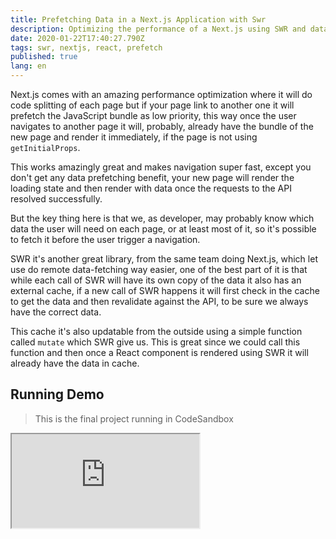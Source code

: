 ```yaml
---
title: Prefetching Data in a Next.js Application with Swr
description: Optimizing the performance of a Next.js using SWR and data prefetching.
date: 2020-01-22T17:40:27.790Z
tags: swr, nextjs, react, prefetch
published: true
lang: en
---
```


Next.js comes with an amazing performance optimization where it will do code splitting of each page but if your page link to another one it will prefetch the JavaScript bundle as low priority, this way once the user navigates to another page it will, probably, already have the bundle of the new page and render it immediately, if the page is not using `getInitialProps`.

This works amazingly great and makes navigation super fast, except you don't get any data prefetching benefit, your new page will render the loading state and then render with data once the requests to the API resolved successfully.

But the key thing here is that we, as developer, may probably know which data the user will need on each page, or at least most of it, so it's possible to fetch it before the user trigger a navigation.

SWR it's another great library, from the same team doing Next.js, which let use do remote data-fetching way easier, one of the best part of it is that while each call of SWR will have its own copy of the data it also has an external cache, if a new call of SWR happens it will first check in the cache to get the data and then revalidate against the API, to be sure we always have the correct data.

This cache it's also updatable from the outside using a simple function called `mutate` which SWR give us. This is great since we could call this function and then once a React component is rendered using SWR it will already have the data in cache.

## Running Demo

> This is the final project running in CodeSandbox

<iframe
  src="https://codesandbox.io/embed/prefetching-data-in-a-nextjs-application-with-swr-0mvv7?fontsize=14&hidenavigation=1&theme=light&view=preview"
  style={{
    width: "100%",
    height: 500,
    border: 0,
    borderRadius: 4,
    overflow: "hidden"
  }}
  title="Prefetching Data in a Next.js Application with Swr"
  allow="geolocation; microphone; camera; midi; vr; accelerometer; gyroscope; payment; ambient-light-sensor; encrypted-media; usb"
  sandbox="allow-modals allow-forms allow-popups allow-scripts allow-same-origin"
/>

## Defining the Project

Let's say our application will have a navigation bar, this is super common, imagine we have three links.

- Home
- My Profile
- Users

The **Home** page will show some static data, **My Profile** will render the current user profile page and **Users** will render the list of users.

So we could add this navigation bar in our `pages/_app.js` to ensure it's rendered in every page and it's not rerendered between navigation so we could keep states there if we needed it (we will not in our example), so let's imagine this implemented.

```js
export default function MyApp({ Component, pageProps }) {
  return (
    <Layout>
      <Navigation>
        <NavItem label="Home" href="/" />
        <NavItem label="My Profile" href="/my-profile" />
        <NavItem label="Users" href="/users" />
      </Navigation>
      <Main>
        <Component {...pageProps} />
      </Main>
    </Layout>
  );
}
```

It could be something like that, `Layout` render a div with a CSS Grid to position the `Navigation` and the `Main` components in the correct places.

Now if the user clicks on **Home** we now we will not show any dynamic data, so we don't care about that link, we could let Next.js prefetch the JS bundle and call it a day.

But **My Profile** and **Users** will need dynamic data from the API.

```js
export default function MyProfile() {
  const currentUser = useCurrentUser();
  return <h2>{currentUser.displayName}</h2>;
}
```

That could be the `MyProfile` page, we call a `useCurrentUser` hook which will call `useSWR` internally to get the currently logged in user.

```js
export default function Users() {
  const users = useUsers();
  return (
    <section>
      <header>
        <h2>Users</h2>
      </header>
      {users.map(user => (
        <article key={user.id}>
          <h3>{user.displayName}</h3>
        </article>
      ))}
    </section>
  );
}
```

As in `MyProfile` the custom hook `useUsers` will call `useSWR` internally to get the list of users.

## Applying the Optimization

Now let's define our `NavItem` component, right now based on our usage it may work something like this.

```js
export default function NavItem({ href, label }) {
  return (
    <Link href={href}>
      <a>{label}</a>
    </Link>
  );
}
```

Let's add the prefetch, imagine we could pass a `prepare` function to NavItem where we could call functions to fetch the data and mutate the SWR cache.

```js
<Navigation>
  <NavItem label="Home" href="/" />
  <NavItem
    label="My Profile"
    href="/my-profile"
    prepare={() => getCurrentUser()}
  />
  <NavItem label="Users" href="/users" prepare={() => getUsers()} />
</Navigation>
```

Let's make it work updating our `NavItem` implementation.

```js
function noop() {} // a function that does nothing in case we didn't pass one
export default function NavItem({ href, label, prepare = noop }) {
  return (
    <Link href={href}>
      <a onMouseEnter={() => prepare}>{label}</a>
    </Link>
  );
}
```

Now if the user mouse enter the link, aka the user hover the link, we will call our `prepare` function, we could do this because if the user hover the link it may want to click it, so we trigger the fetch of the data, once the user click it it may have already fetched it and updated SWR cache, if the user never click we only prefetched data and cache it for nothing but didn't lose anything.

Now let's implement `getUsers` and `getCurrentUser` functions.

```js
export function fetcher(path) {
  return fetch(path).then(res => res.json());
}

export function fetchAndCache(key) {
  const request = fetcher(key);
  mutate(key, request, false);
  return request;
} 

export function getCurrentUser() {
  return fetchAndCache("/api/users/current");
}

export function getUsers() {
  return fetchAndCache("/api/users");
}
```

The `fetcher` function trigger the `fetch` and parse de response as JSON.

The `fetchAndCache` function will call `fetcher`, keep the promise, not the result since we are not awaiting it or calling `.then`, and pass the `key`, our URL, to `mutate` along the request promise, the `false` as third argument will tell SWR to not revalidate the data against the backend, we don't need it because we just fetched it so we will it to don't do that.

Lastly `getCurrentUser` and `getUsers` are wrappers around `fetchAndCache` to specify a certain `key` (URL).

> Note: We call the URL key because SWR uses the first argument as cache key too, it doesn't necessarily need to be a valid URL, e.g. we could users `users` or `users/current` and prepend `/api/` in the fetcher.

With all of this once we hover over **My Profile** and **Users** it will trigger the fetch now, if we navigate to it we will see the data rendered right away without waiting, SWR will still fetch it again to revalidate once `useSWR` is called to be sure we always have the correct data.

## Final Words

As you could see adding a simple function call before the user starts a page navigation it could help us increase the perceived performance of our application, we could continue improving this adding checks to ensure we are not prefetching data if the users is on a low-speed connection or using mobile data which could help him save data and only load what it really needs.

